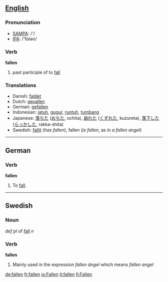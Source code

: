 ==[[English]]==
=== Pronunciation ===
*[[w:SAMPA|SAMPA]]: /'/
*[[w:IPA|IPA]]: /'fɒlən/

=== Verb ===

'''fallen'''

# past participle of to [[fall]]

=== Translations ===
* Danish: [[faldet]]
*Dutch: [[gevallen]]
*German: [[gefallen]]
*Indonesian: [[jatuh]], [[gugur]], [[runtuh]], [[tumbang]]
*Japanese: [[落ちた]] ([[おちた]], ochita), [[崩れた]] ([[くずれた]], kuzureta), [[落下]]した ([[らっか]]した, rakka-shita)
*Swedish: [[fallit]] (''has fallen''), fallen (''is fallen'', as in ''a fallen angel'')

----

==German==
===Verb===
'''fallen'''

#To [[fall]].

----
==Swedish==
===Noun===
''def pl'' of [[fall]] ''n''

===Verb===
'''fallen''' 
# Mainly used in the expression ''fallen ängel'' which means ''fallen angel''

[[de:fallen]]
[[fr:fallen]]
[[io:Fallen]]
[[it:fallen]]
[[fi:Fallen]]